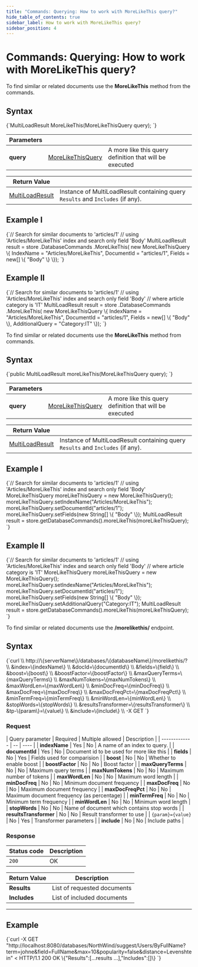 ```yaml
---
title: "Commands: Querying: How to work with MoreLikeThis query?"
hide_table_of_contents: true
sidebar_label: How to work with MoreLikeThis query?
sidebar_position: 4
---
```





# Commands: Querying: How to work with MoreLikeThis query?
<LanguageSwitcher supportedLanguages={supportedLanguages} />
<LanguageContent language="csharp">


To find similar or related documents use the **MoreLikeThis** method from the commands.

## Syntax

<TabItem value="more_like_this_1" label="more_like_this_1">
<CodeBlock language="csharp">
{`MultiLoadResult MoreLikeThis(MoreLikeThisQuery query);
`}
</CodeBlock>
</TabItem>

| Parameters | | |
| ------------- | ------------- | ----- |
| **query** | [MoreLikeThisQuery](../../../glossary/more-like-this-query.mdx) | A more like this query definition that will be executed |

| Return Value | |
| ------------- | ----- |
| [MultiLoadResult](../../../glossary/multi-load-result.mdx) | Instance of MultiLoadResult containing query `Results` and `Includes` (if any). |

## Example I

<TabItem value="more_like_this_2" label="more_like_this_2">
<CodeBlock language="csharp">
{`// Search for similar documents to 'articles/1'
// using 'Articles/MoreLikeThis' index and search only field 'Body'
MultiLoadResult result = store
	.DatabaseCommands
	.MoreLikeThis(
		new MoreLikeThisQuery
			\{
				IndexName = "Articles/MoreLikeThis",
				DocumentId = "articles/1",
				Fields = new[] \{ "Body" \}
			\});
`}
</CodeBlock>
</TabItem>

## Example II

<TabItem value="more_like_this_3" label="more_like_this_3">
<CodeBlock language="csharp">
{`// Search for similar documents to 'articles/1'
// using 'Articles/MoreLikeThis' index and search only field 'Body'
// where article category is 'IT'
MultiLoadResult result = store
	.DatabaseCommands
	.MoreLikeThis(
		new MoreLikeThisQuery
		\{
			IndexName = "Articles/MoreLikeThis",
			DocumentId = "articles/1",
			Fields = new[] \{ "Body" \},
			AdditionalQuery = "Category:IT"
		\});
`}
</CodeBlock>
</TabItem>


</LanguageContent>
<LanguageContent language="java">


To find similar or related documents use the **MoreLikeThis** method from commands.

## Syntax

<TabItem value="more_like_this_1" label="more_like_this_1">
<CodeBlock language="java">
{`public MultiLoadResult moreLikeThis(MoreLikeThisQuery query);
`}
</CodeBlock>
</TabItem>

| Parameters | | |
| ------------- | ------------- | ----- |
| **query** | [MoreLikeThisQuery](../../../glossary/more-like-this-query.mdx) | A more like this query definition that will be executed |

| Return Value | |
| ------------- | ----- |
| [MultiLoadResult](../../../glossary/multi-load-result.mdx) | Instance of MultiLoadResult containing query `Results` and `Includes` (if any). |

## Example I

<TabItem value="more_like_this_2" label="more_like_this_2">
<CodeBlock language="java">
{`// Search for similar documents to 'articles/1'
// using 'Articles/MoreLikeThis' index and search only field 'Body'
MoreLikeThisQuery moreLikeThisQuery = new MoreLikeThisQuery();
moreLikeThisQuery.setIndexName("Articles/MoreLikeThis");
moreLikeThisQuery.setDocumentId("articles/1");
moreLikeThisQuery.setFields(new String[] \{ "Body" \});
MultiLoadResult result = store.getDatabaseCommands().moreLikeThis(moreLikeThisQuery);
`}
</CodeBlock>
</TabItem>

## Example II

<TabItem value="more_like_this_3" label="more_like_this_3">
<CodeBlock language="java">
{`// Search for similar documents to 'articles/1'
// using 'Articles/MoreLikeThis' index and search only field 'Body'
// where article category is 'IT'
MoreLikeThisQuery moreLikeThisQuery = new MoreLikeThisQuery();
moreLikeThisQuery.setIndexName("Articles/MoreLikeThis");
moreLikeThisQuery.setDocumentId("articles/1");
moreLikeThisQuery.setFields(new String[] \{ "Body" \});
moreLikeThisQuery.setAdditionalQuery("Category:IT");
MultiLoadResult result = store.getDatabaseCommands().moreLikeThis(moreLikeThisQuery);
`}
</CodeBlock>
</TabItem>


</LanguageContent>
<LanguageContent language="http">


To find similar or related documents use the **/morelikethis/** endpoint.

## Syntax

<TabItem value="json" label="json">
<CodeBlock language="json">
{`curl \\
	http://\{serverName\}/databases/\{databaseName\}/morelikethis/? \\
		&index=\{indexName\} \\
		&docId=\{documentId\} \\
		&fields=\{field\} \\
		&boost=\{boost\} \\ 
		&boostFactor=\{boostFactor\} \\
		&maxQueryTerms=\{maxQueryTerms\} \\
		&maxNumTokens=\{maxNumTokens\} \\
		&maxWordLen=\{maxWordLen\} \\
		&minDocFreq=\{minDocFreq\} \\
		&maxDocFreq=\{maxDocFreq\} \\
		&maxDocFreqPct=\{maxDocFreqPct\} \\
		&minTermFreq=\{minTermFreq\} \\
		&minWordLen=\{minWordLen\} \\
		&stopWords=\{stopWords\} \\
		&resultsTransformer=\{resultsTransformer\} \\
		&tp-\{param\}=\{value\} \\
		&include=\{include\} \\
	-X GET
`}
</CodeBlock>
</TabItem>

### Request

| Query parameter | Required | Multiple allowed | Description |
| ------------- | -- | ---- |
| **indexName** | Yes | No | A name of an index to query. |
| **documentId** | Yes | No | Document id to be used for more like this |
| **fields** | No | Yes | Fields used for comparision |
| **boost** | No | No | Whether to enable boost |
| **boostFactor** | No | No | Boost factor |
| **maxQueryTerms** | No | No | Maximum query terms |
| **maxNumTokens** | No | No | Maximum number of tokens |
| **maxWordLen** | No | No | Maximum word length |
| **minDocFreq** | No | No | Minimum document frequency |
| **maxDocFreq** | No | No | Maximum document frequency |
| **maxDocFreqPct** | No | No | Maximum document frequency (as percentage) |
| **minTermFreq** | No | No | Minimum term frequency |
| **minWordLen** | No | No | Minimum word length |
| **stopWords** | No | No | Name of document which contains stop words |
| **resultsTransformer** | No | No | Result transformer to use |
| `{param}={value}` | No | Yes | Transformer parameters |
| **include** | No | No | Include paths |


### Response

| Status code | Description |
| ----------- | - |
| `200` | OK |

| Return Value | Description |
| ------------- | ------------- |
| **Results** | List of requested documents |
| **Includes** | List of included documents |

---

## Example

<TabItem value="json" label="json">
<CodeBlock language="json">
{`curl -X GET "http://localhost:8080/databases/NorthWind/suggest/Users/ByFullName?term=johne&field=FullName&max=10&popularity=false&distance=Levenshtein" 
< HTTP/1.1 200 OK
\{"Results":[...results ...],"Includes":[]\}
`}
</CodeBlock>
</TabItem>


</LanguageContent>

<!---
- [Full RavenDB query syntax](../../../indexes/querying/full-query-syntax)
- [How to query a database?](../../../client-api/commands/querying/how-to-query-a-database)
- [How to stream query results?](../../../client-api/commands/querying/how-to-stream-query-results)

-->
